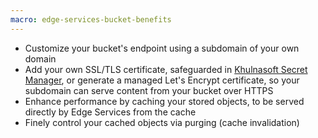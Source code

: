 ```yaml
---
macro: edge-services-bucket-benefits
---
```


- Customize your bucket's endpoint using a subdomain of your own domain
- Add your own SSL/TLS certificate, safeguarded in [Khulnasoft Secret Manager](/identity-and-access-management/secret-manager/quickstart/), or generate a managed Let's Encrypt certificate, so your subdomain can serve content from your bucket over HTTPS
- Enhance performance by caching your stored objects, to be served directly by Edge Services from the cache
- Finely control your cached objects via purging (cache invalidation)

<Lightbox src="khulnasoft-edge-services-pipeline.webp" alt="A diagram shows the elements and workflow of an Edge Services pipeline. The user connects to the customizable Edge Services endpoint (with its SSL/TLS certificate), which fetches content from the Edge Services cache, which itself fetches content to cache from an origin which is either an Object Storage bucket or Load Balancer" />